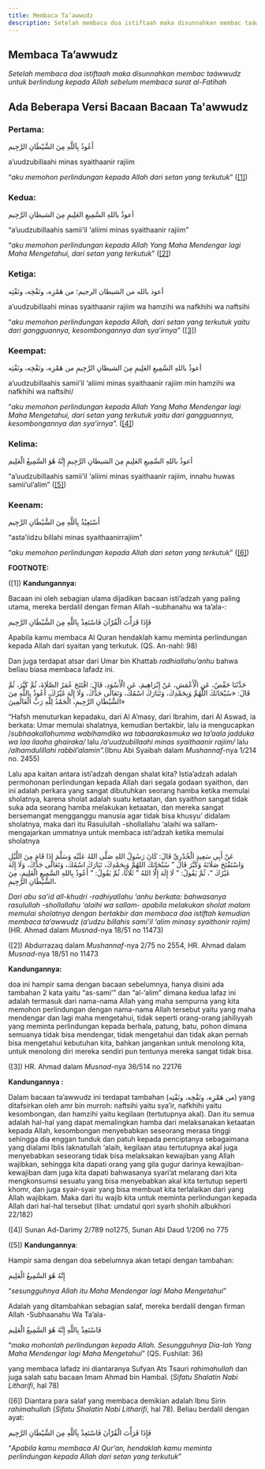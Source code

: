 ```yaml
---
title: Membaca Ta’awwudz
description: Setelah membaca doa istiftaah maka disunnahkan membac taáwwudz untuk berlindung kepada Allah sebelum membaca surat al-Fatihah
---
```


## Membaca Ta’awwudz
_Setelah membaca doa istiftaah maka disunnahkan membac taáwwudz untuk berlindung kepada Allah sebelum membaca surat al-Fatihah_

## Ada Beberapa Versi Bacaan Bacaan Ta'awwudz

### Pertama:

أَعُوذُ بِاَللَّهِ مِنَ الشَّيْطَانِ الرَّجِيم

a’uudzubillaahi minas syaithaanir rajiim

“_aku memohon perlindungan kepada Allah dari setan yang terkutuk_” ([[1]](l#_ftn1))

### Kedua:

أعوذُ باللهِ السَّمِيعِ العَلِيمِ مِنَ الشيطانِ الرَّجِيم

“a’uudzubillaahis samii’il ‘aliimi minas syaithaanir rajiim”

“_aku memohon perlindungan kepada Allah Yang Maha Mendengar lagi Maha Mengetahui, dari setan yang terkutuk_”  ([[2]](#_ftn2))

### Ketiga:

أعوذ بالله من الشيطان الرجيم؛ من هَمْزِه، ونَفْخِه، ونَفْثِه

a’uudzubillaahi minas syaithaanir rajiim wa hamzihi wa nafkhihi wa naftsihi

“_aku memohon perlindungan kepada Allah, dari setan yang terkutuk yaitu dari gangguannya, kesombongannya dan sya’irnya”_  ([[3]](#_ftn3))

### Keempat:

أعوذُ باللهِ السَّمِيعِ العَلِيمِ مِنَ الشيطانِ الرَّجِيمِ من هَمْزِه، ونَفْخِه، ونَفْثِه

a’uudzubillaahis samii’il ‘aliimi minas syaithaanir rajiim min hamzihi wa nafkhihi wa naftsihi/

“_aku memohon perlindungan kepada Allah Yang Maha Mendengar lagi Maha Mengetahui, dari setan yang terkutuk yaitu dari gangguannya, kesombongannya dan sya’irnya”._ ([[4]](#_ftn4))

### Kelima:

أعوذُ باللهِ السَّمِيعِ العَلِيمِ مِنَ الشيطانِ الرَّجِيمِ إِنَّهُ هُوَ السَّمِيعُ الْعَلِيم

“a’uudzubillaahis samii’il ‘aliimi minas syaithaanir rajiim, innahu huwas samii’ul’alim” ([[5]](#_ftn5))

### Keenam:

أَسْتَعِيْذُ بِاَللَّهِ مِنَ الشَّيْطَانِ الرَّجِيم

“asta’iidzu billahi minas syaithaanirrajiim”

“_aku memohon perlindungan kepada Allah dari setan yang terkutuk_” ([[6]](#_ftn6))

**FOOTNOTE:**

([1])  **Kandungannya:**

Bacaan ini oleh sebagian ulama dijadikan bacaan isti’adzah yang paling utama, mereka berdalil dengan firman Allah –subhanahu wa ta’ala-:

فَإِذَا قَرَأْتَ الْقُرْآنَ فَاسْتَعِذْ بِاللَّهِ مِنَ الشَّيْطَانِ الرَّجِيم

Apabila kamu membaca Al Quran hendaklah kamu meminta perlindungan kepada Allah dari syaitan yang terkutuk. (QS. An-nahl: 98)

Dan juga terdapat atsar dari Umar bin Khattab  _radhiallahu’anhu_  bahwa beliau biasa membaca lafadz ini.

حَدَّثَنَا حَفْصٌ، عَنِ الْأَعْمَشِ، عَنْ إِبْرَاهِيمَ، عَنِ الْأَسْوَدِ، قَالَ: افْتَتَحَ عُمَرُ الصَّلَاةَ، ثُمَّ كَبَّرَ، ثُمَّ قَالَ: «سُبْحَانَكَ اللَّهُمَّ وَبِحَمْدِكَ، وَتَبَارَكَ اسْمُكَ، وَتَعَالَى جَدُّكَ، وَلَا إِلَهَ غَيْرُكَ، أَعُوذُ بِاللَّهِ مِنَ الشَّيْطَانِ الرَّجِيمِ، الْحَمْدُ لِلَّهِ رَبِّ الْعَالَمِينَ»

“Hafsh menuturkan kepadaku, dari Al A’masy, dari Ibrahim, dari Al Aswad, ia berkata: Umar memulai shalatnya, kemudian bertakbir, lalu ia mengucapkan /_subhaakallahumma wabihamdika wa tabaarakasmuka wa ta’aala jadduka wa laa ilaaha ghairaka/_ lalu  _/a’uudzubillaahi minas syaithaanir rajiim/_ lalu _/alhamdulillahi rabbil’alamin”._(Ibnu Abi Syaibah dalam  _Mushannaf_-nya 1/214 no. 2455)

Lalu apa kaitan antara isti’adzah dengan shalat kita? Istia’adzah adalah permohonan perlindungan kepada Allah dari segala godaan syaithon, dan ini adalah perkara yang sangat dibutuhkan seorang hamba ketika memulai sholatnya, karena sholat adalah suatu ketaatan, dan syaithon sangat tidak suka ada seorang hamba melakukan ketaatan, dan mereka sangat bersemangat mengganggu manusia agar tidak bisa khusyu’ didalam sholatnya, maka dari itu Rasulullah -shollallahu ‘alaihi wa sallam- mengajarkan ummatnya untuk membaca isti’adzah ketika memulai sholatnya

عَنْ أَبِي سَعِيدٍ الْخُدْرِيِّ قَالَ: كَانَ رَسُولُ اللهِ صَلَّى اللهُ عَلَيْهِ وَسَلَّمَ إِذَا قَامَ مِنَ اللَّيْلِ وَاسْتَفْتَحَ صَلَاتَهُ وَكَبَّرَ قَالَ ” سُبْحَانَكَ اللهُمَّ وَبِحَمْدِكَ، تَبَارَكَ اسْمُكَ، وَتَعَالَى جَدُّكَ، وَلَا إِلَهَ غَيْرُكَ “، ثُمَّ يَقُولُ: ” لَا إِلَهَ إِلَّا اللهُ ” ثَلَاثًا، ثُمَّ يَقُولُ: ” أَعُوذُ بِاللهِ السَّمِيعِ الْعَلِيمِ، مِنَ الشَّيْطَانِ الرَّجِيمِ،

_Dari abu sa’id all-khudri -radhiyallahu ‘anhu berkata: bahwasanya rasulullah -shollallahu ‘alaihi wa sallam- apabila melakukan sholat malam memulai sholatnya dengan bertakbir dan membaca doa istiftah kemudian membaca ta’awwudz (a’udzu billahis sami’il ‘alim minasy syaithonir rojim)_  (HR. Ahmad dalam  _Musnad_-nya 18/51 no 11473)

([2])  Abdurrazaq dalam  _Mushannaf_-nya 2/75 no 2554, HR. Ahmad dalam  _Musnad_-nya 18/51 no 11473

**Kandungannya:**

doa ini hampir sama dengan bacaan sebelumnya, hanya disini ada tambahan 2 kata yaitu “as-sami’” dan “al-‘alim” dimana kedua lafaz ini adalah termasuk dari nama-nama Allah yang maha sempurna yang kita memohon perlindungan dengan nama-nama Allah tersebut yaitu yang maha mendengar dan lagi maha mengetahui, tidak seperti orang-orang jahiliyyah yang meminta perlindungan kepada berhala, patung, batu, pohon dimana semuanya tidak bisa mendengar, tidak mengetahui dan tidak akan pernah bisa mengetahui kebutuhan kita, bahkan jangankan untuk menolong kita, untuk menolong diri mereka sendiri pun tentunya mereka sangat tidak bisa.

([3])  HR. Ahmad dalam  _Musnad_-nya 36/514 no 22176

**Kandungannya :**

Dalam bacaan ta’awwudz ini terdapat tambahan (من هَمْزِه، ونَفْخِه، ونَفْثِه) yang ditafsirkan oleh amr bin murroh: naftsihi yaitu sya’ir, nafkhihi yaitu kesombongan, dan hamzihi yaitu kegilaan (tertutupnya akal). Dan itu semua adalah hal-hal yang dapat memalingkan hamba dari melaksanakan ketaatan kepada Allah, kesombongan menyebabkan seseorang merasa tinggi sehingga dia enggan tunduk dan patuh kepada penciptanya sebagaimana yang dialami Iblis laknatullah ‘alaih, kegilaan atau tertutupnya akal juga menyebabkan seseorang tidak bisa melaksakan kewajiban yang Allah wajibkan, sehingga kita dapati orang yang gila gugur darinya kewajiban-kewajiban dam juga kita dapati bahwasanya syari’at melarang dari kita mengkonsumsi sesuatu yang bisa menyebabkan akal kita tertutup seperti khomr, dan juga syair-syair yang bisa membuat kita terlalaikan dari yang Allah wajibkam. Maka dari itu wajib kita untuk meminta perlindungan kepada Allah dari hal-hal tersebut (lihat: umdatul qori syarh shohih albukhori 22/182)

([4])  Sunan Ad-Darimy 2/789 no1275, Sunan Abi Daud 1/206 no 775

([5])  **Kandungannya**:

Hampir sama dengan doa sebelumnya akan tetapi dengan tambahan:

إِنَّهُ هُوَ السَّمِيعُ الْعَلِيم

“_sesungguhnya Allah itu Maha Mendengar lagi Maha Mengetahui_”

Adalah yang ditambahkan sebagian salaf, mereka berdalil dengan firman Allah -Subhaanahu Wa Ta’ala-

فَاسْتَعِذْ بِاللَّهِ إِنَّهُ هُوَ السَّمِيعُ الْعَلِيم

“_maka mohonlah perlindungan kepada Allah. Sesungguhnya Dia-lah Yang Maha Mendengar lagi Maha Mengetahui_” (QS. Fushilat: 36)

yang membaca lafadz ini diantaranya Sufyan Ats Tsauri  _rahimahullah_ dan juga salah satu bacaan Imam Ahmad bin Hambal. (_Sifatu Shalatin Nabi Litharifi_, hal 78)

([6])  Diantara para salaf yang membaca demikian adalah Ibnu Sirin  _rahimahullah_  (_Sifatu Shalatin Nabi Litharifi_, hal 78). Beliau berdalil dengan ayat:

فَإِذَا قَرَأْتَ الْقُرْآنَ فَاسْتَعِذْ بِاَللَّهِ مِنَ الشَّيْطَانِ الرَّجِيم

“_Apabila kamu membaca Al Qur’an, hendaklah kamu meminta perlindungan kepada Allah dari setan yang terkutuk_”
